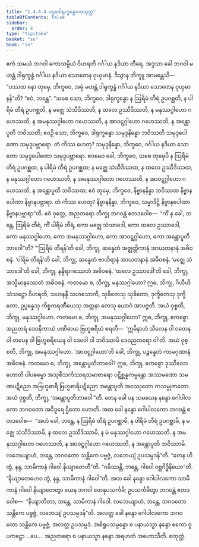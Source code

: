 ```yaml
---
title: "1.4.4.4 ပဌမဒါရုက္ခန္ဓောပမသုတ္တ"
tableOfContents: false
sidebar:
  order: 4
type: "tipitaka"
basket: "su"
book: "sn"
---
```



<DynamicBreadcrumb />

<Division number="241" book="sn" e="ch" v="18" p="315">

<Paragraph number="1027" book="sn">
ဧကံ သမယံ ဘဂဝါ ကောသမ္ဗိယံ ဝိဟရတိ ဂင်္ဂါယ နဒိယာ တီရေ. အဒ္ဒသာ ခေါ ဘဂဝါ မဟန္တံ ဒါရုက္ခန္ဓံ ဂင်္ဂါယ နဒိယာ သောတေန ဝုယှမာနံ. ဒိသွာန ဘိက္ခူ အာမန္တေသိ—  “ပဿထ နော တုမှေ, ဘိက္ခဝေ, အမုံ မဟန္တံ ဒါရုက္ခန္ဓံ ဂင်္ဂါယ နဒိယာ သောတေန ဝုယှမာနန်”တိ? “ဧဝံ, ဘန္တေ”. “သစေ သော, ဘိက္ခဝေ, ဒါရုက္ခန္ဓော န ဩရိမံ တီရံ ဥပဂစ္ဆတိ, န ပါရိမံ တီရံ ဥပဂစ္ဆတိ, န မဇ္ဈေ သံသီဒိဿတိ, န ထလေ ဥဿီဒိဿတိ, န မနုဿဂ္ဂါဟော ဂဟေဿတိ, န အမနုဿဂ္ဂါဟော ဂဟေဿတိ, န အာဝဋ္ဋဂ္ဂါဟော ဂဟေဿတိ, န အန္တောပူတိ ဘဝိဿတိ; ဧဝဉှိ သော, ဘိက္ခဝေ, ဒါရုက္ခန္ဓော သမုဒ္ဒနိန္နော ဘဝိဿတိ သမုဒ္ဒပေါဏော သမုဒ္ဒပဗ္ဘာရော. တံ ကိဿ ဟေတု? သမုဒ္ဒနိန္နော, ဘိက္ခဝေ, ဂင်္ဂါယ နဒိယာ သောတော သမုဒ္ဒပေါဏော သမုဒ္ဒပဗ္ဘာရော.
</Paragraph>

<Paragraph number="1028" book="sn">
ဧဝမေဝ ခေါ, ဘိက္ခဝေ, သစေ တုမှေပိ န ဩရိမံ တီရံ ဥပဂစ္ဆထ, န ပါရိမံ တီရံ ဥပဂစ္ဆထ; န မဇ္ဈေ သံသီဒိဿထ, န ထလေ ဥဿီဒိဿထ, န မနုဿဂ္ဂါဟော ဂဟေဿတိ, န အမနုဿဂ္ဂါဟော ဂဟေဿတိ, န အာဝဋ္ဋဂ္ဂါဟော ဂဟေဿတိ, န အန္တောပူတီ ဘဝိဿထ; ဧဝံ တုမှေ, ဘိက္ခဝေ, နိဗ္ဗာနနိန္နာ ဘဝိဿထ နိဗ္ဗာနပေါဏာ နိဗ္ဗာနပဗ္ဘာရာ. တံ ကိဿ ဟေတု? နိဗ္ဗာနနိန္နာ, ဘိက္ခဝေ, သမ္မာဒိဋ္ဌိ နိဗ္ဗာနပေါဏာ နိဗ္ဗာနပဗ္ဘာရာ”တိ. ဧဝံ ဝုတ္တေ, အညတရော ဘိက္ခု ဘဂဝန္တံ ဧတဒဝေါစ—  “ကိံ နု ခေါ, ဘန္တေ, ဩရိမံ တီရံ, ကိံ ပါရိမံ တီရံ, ကော မဇ္ဈေ သံသာဒေါ, ကော ထလေ ဥဿာဒေါ, ကော မနုဿဂ္ဂါဟော, ကော အမနုဿဂ္ဂါဟော, ကော အာဝဋ္ဋဂ္ဂါဟော, ကော အန္တောပူတိဘာဝေါ”တိ?
</Paragraph>

<Paragraph number="1029" book="sn">
“‘ဩရိမံ တီရန်’တိ ခေါ, ဘိက္ခု, ဆန္နေတံ အဇ္ဈတ္တိကာနံ အာယတနာနံ အဓိဝစနံ. ‘ပါရိမံ တီရန်’တိ ခေါ, ဘိက္ခု, ဆန္နေတံ ဗာဟိရာနံ အာယတနာနံ အဓိဝစနံ. ‘မဇ္ဈေ သံသာဒေါ’တိ ခေါ, ဘိက္ခု, နန္ဒီရာဂဿေတံ အဓိဝစနံ. ‘ထလေ ဥဿာဒေါ’တိ ခေါ, ဘိက္ခု, အသ္မိမာနဿေတံ အဓိဝစနံ.
</Paragraph>

<Paragraph number="1030" book="sn">
ကတမော စ, ဘိက္ခု, မနုဿဂ္ဂါဟော? ဣဓ, ဘိက္ခု, ဂိဟီဟိ သံသဋ္ဌော ဝိဟရတိ, သဟနန္ဒီ သဟသောကီ, သုခိတေသု သုခိတော, ဒုက္ခိတေသု ဒုက္ခိတော, ဥပ္ပန္နေသု ကိစ္စကရဏီယေသု အတ္တနာ တေသု ယောဂံ အာပဇ္ဇတိ. အယံ ဝုစ္စတိ, ဘိက္ခု, မနုဿဂ္ဂါဟော.
</Paragraph>

<Paragraph number="1031" book="sn">
ကတမော စ, ဘိက္ခု, အမနုဿဂ္ဂါဟော? ဣဓ, ဘိက္ခု, ဧကစ္စော အညတရံ ဒေဝနိကာယံ ပဏိဓာယ ဗြဟ္မစရိယံ စရတိ—  ‘ဣမိနာဟံ သီလေန ဝါ ဝတေန ဝါ တပေန ဝါ ဗြဟ္မစရိယေန ဝါ ဒေဝေါ ဝါ ဘဝိဿာမိ ဒေဝညတရော ဝါ’တိ. အယံ ဝုစ္စတိ, ဘိက္ခု, အမနုဿဂ္ဂါဟော. ‘အာဝဋ္ဋဂ္ဂါဟော’တိ ခေါ, ဘိက္ခု, ပဉ္စန္နေတံ ကာမဂုဏာနံ အဓိဝစနံ.
</Paragraph>

<Paragraph number="1032" book="sn">
ကတမော စ, ဘိက္ခု, အန္တောပူတိဘာဝေါ? ဣဓ, ဘိက္ခု, ဧကစ္စော ဒုဿီလော ဟောတိ ပါပဓမ္မော အသုစိသင်္ကဿရသမာစာရော ပဋိစ္ဆန္နကမ္မန္တော အဿမဏော သမဏပဋိညော အဗြဟ္မစာရီ ဗြဟ္မစာရိပဋိညော အန္တောပူတိ အဝဿုတော ကသမ္ဗုဇာတော. အယံ ဝုစ္စတိ, ဘိက္ခု, ‘အန္တောပူတိဘာဝေါ’”တိ.
</Paragraph>

<Paragraph number="1033" book="sn">
တေန ခေါ ပန သမယေန နန္ဒော ဂေါပါလကော ဘဂဝတော အဝိဒူရေ ဌိတော ဟောတိ. အထ ခေါ နန္ဒော ဂေါပါလကော ဘဂဝန္တံ ဧတဒဝေါစ—  “အဟံ ခေါ, ဘန္တေ, န ဩရိမံ တီရံ ဥပဂစ္ဆာမိ, န ပါရိမံ တီရံ ဥပဂစ္ဆာမိ, န မဇ္ဈေ သံသီဒိဿာမိ, န ထလေ ဥဿီဒိဿာမိ, န မံ မနုဿဂ္ဂါဟော ဂဟေဿတိ, န အမနုဿဂ္ဂါဟော ဂဟေဿတိ, န အာဝဋ္ဋဂ္ဂါဟော ဂဟေဿတိ, န အန္တောပူတိ ဘဝိဿာမိ. လဘေယျာဟံ, ဘန္တေ, ဘဂဝတော သန္တိကေ ပဗ္ဗဇ္ဇံ, လဘေယျံ ဥပသမ္ပဒန်”တိ. “တေန ဟိ တွံ, နန္ဒ, သာမိကာနံ ဂါဝေါ နိယျာတေဟီ”တိ. “ဂမိဿန္တိ, ဘန္တေ, ဂါဝေါ ဝစ္ဆဂိဒ္ဓိနိယော”တိ. “နိယျာတေဟေဝ တွံ, နန္ဒ, သာမိကာနံ ဂါဝေါ”တိ. အထ ခေါ နန္ဒော ဂေါပါလကော သာမိကာနံ ဂါဝေါ နိယျာတေတွာ ယေန ဘဂဝါ တေနုပသင်္ကမိ; ဥပသင်္ကမိတွာ ဘဂဝန္တံ ဧတဒဝေါစ—  “နိယျာတိတာ, ဘန္တေ, သာမိကာနံ ဂါဝေါ. လဘေယျာဟံ, ဘန္တေ, ဘဂဝတော သန္တိကေ ပဗ္ဗဇ္ဇံ, လဘေယျံ ဥပသမ္ပဒန်”တိ. အလတ္ထ ခေါ နန္ဒော ဂေါပါလကော ဘဂဝတော သန္တိကေ ပဗ္ဗဇ္ဇံ, အလတ္ထ ဥပသမ္ပဒံ. အစိရူပသမ္ပန္နော စ ပနာယသ္မာ နန္ဒော ဧကော ဝူပကဋ္ဌော …ပေ…  အညတရော စ ပနာယသ္မာ နန္ဒော အရဟတံ အဟောသီတိ.

</Paragraph>
</Division>

<Paragraph number="1034" type="center" book="sn">
စတုတ္ထံ.
</Paragraph>